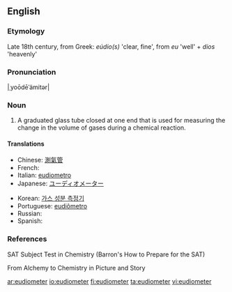 ==English==

===Etymology===
Late 18th century, from Greek: ''eúdio(s)'' 'clear, fine', from ''eu'' 'well' + ''dios'' 'heavenly'

===Pronunciation===
|ˌyoōdēˈämitər|

===Noun===
{{en-noun}}

# A graduated glass tube closed at one end that is used for measuring the change in the volume of gases during a chemical reaction.

====Translations====
{{trans-top|tube for measuring volume of gases}}
* Chinese: [[測氣管]]
* French: {{t+|fr|eudiomètre}}
* Italian: [[eudiometro]]
* Japanese: [[ユーディオメーター]]
{{trans-mid}}
* Korean: [[가스 성분 측정기]]
* Portuguese: [[eudiômetro]]
* Russian: {{t+|ru|эвдиометр}}
* Spanish: {{t+|es|eudiómetro}}
{{trans-bottom}}

===References===
SAT Subject Test in Chemistry (Barron's How to Prepare for the SAT)

From Alchemy to Chemistry in Picture and Story

{{wikipedia|eudiometer}}

[[ar:eudiometer]]
[[io:eudiometer]]
[[fi:eudiometer]]
[[ta:eudiometer]]
[[vi:eudiometer]]